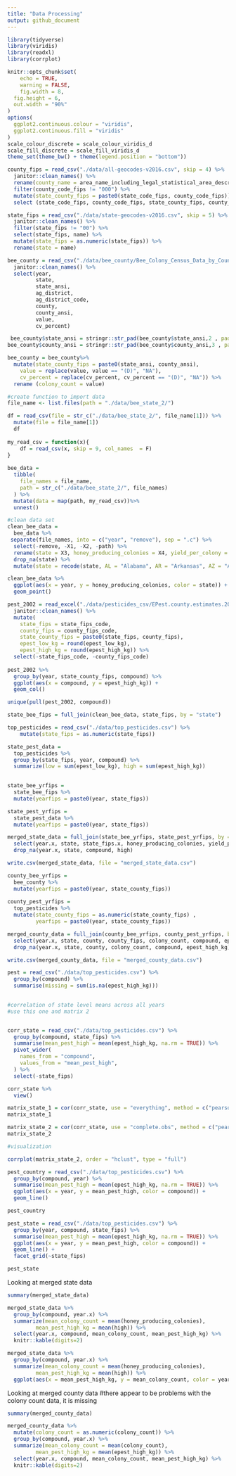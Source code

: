 ```yaml
---
title: "Data Processing"
output: github_document
---
```


```r
library(tidyverse)
library(viridis)
library(readxl)
library(corrplot)

knitr::opts_chunk$set(
	echo = TRUE,
	warning = FALSE,
	fig.width = 8, 
  fig.height = 6,
  out.width = "90%"
)
options(
  ggplot2.continuous.colour = "viridis",
  ggplot2.continuous.fill = "viridis"
)
scale_colour_discrete = scale_colour_viridis_d
scale_fill_discrete = scale_fill_viridis_d
theme_set(theme_bw() + theme(legend.position = "bottom"))
```

```r
county_fips = read_csv("./data/all-geocodes-v2016.csv", skip = 4) %>%
  janitor::clean_names() %>%
  rename(county_name = area_name_including_legal_statistical_area_description) %>%
  filter(county_code_fips != "000") %>%
  mutate(state_county_fips = paste0(state_code_fips, county_code_fips)) %>%
  select (state_code_fips, county_code_fips, state_county_fips, county_name)

state_fips = read_csv("./data/state-geocodes-v2016.csv", skip = 5) %>%
  janitor::clean_names() %>%
  filter(state_fips != "00") %>%
  select(state_fips, name) %>%
  mutate(state_fips = as.numeric(state_fips)) %>%
  rename(state = name)
```

```r
bee_county = read_csv("./data/bee_county/Bee_Colony_Census_Data_by_County 2.csv") %>% 
  janitor::clean_names() %>% 
  select(year, 
         state, 
         state_ansi, 
         ag_district, 
         ag_district_code, 
         county, 
         county_ansi, 
         value, 
         cv_percent) 

 bee_county$state_ansi = stringr::str_pad(bee_county$state_ansi,2 , pad = "0")
bee_county$county_ansi = stringr::str_pad(bee_county$county_ansi,3 , pad = "0")

bee_county = bee_county%>% 
  mutate(state_county_fips = paste0(state_ansi, county_ansi),
    value = replace(value, value == "(D)", "NA"),
    cv_percent = replace(cv_percent, cv_percent == "(D)", "NA")) %>% 
  rename (colony_count = value)


```

```r
#create function to import data
file_name <- list.files(path = "./data/bee_state_2/") 

df = read_csv(file = str_c("./data/bee_state_2/", file_name[1])) %>%
  mutate(file = file_name[1])
  df
  
my_read_csv = function(x){
    df = read_csv(x, skip = 9, col_names  = F)
}
  
bee_data = 
  tibble(
    file_names = file_name,
    path = str_c("./data/bee_state_2/", file_names)
  ) %>% 
  mutate(data = map(path, my_read_csv))%>% 
  unnest()

#clean data set
clean_bee_data =
  bee_data %>%
 separate(file_names, into = c("year", "remove"), sep = ".c") %>%
  select(-remove, -X1, -X2, -path) %>%
  rename(state = X3, honey_producing_colonies = X4, yield_per_colony = X5, production = X6, stocks = X7, price_per_pound = X8, production_value = X9) %>%
  drop_na(state) %>%
  mutate(state = recode(state, AL = "Alabama", AR = "Arkansas", AZ = "Arizona", CA = "California", CO = "Colorado", FL = "Florida", GA = "Georgia", HI = "Hawaii", IA = "Iowa", IL = "Illinois", ID = "Idaho", IN = "Indiana", KS = "Kansas", KY = "Kentucky", LA = "Louisiana", ME = "Maine", MD = "Maryland", MI = "Michigan", MN = "Minnesota", MO = "Missouri", MT = "Montana", MS = "Mississippi", NC = "North Carolina", ND = "North Dakota", NE = "Nebraska", NJ = "New Jersey", NM = "New Mexico", NV = "Nevada", NY = "New York", OH = "Ohio", OK = "Oklahoma", OR = "Oregon", PA = "Pennsylvania", SC = "South Carolina", SD = "South Dakota", TN = "Tennessee", TX = "Texas", UT = "Utah", VA = "Virginia", VT = "Vermont", WA = "Washington", WV = "West Virginia", WI = "Wisconsin", WY = "Wyoming"))

clean_bee_data %>%
  ggplot(aes(x = year, y = honey_producing_colonies, color = state)) +
  geom_point()

```


```r

pest_2002 = read_excel("./data/pesticides_csv/EPest.county.estimates.2002.xlsx") %>% 
  janitor::clean_names() %>% 
  mutate(
    state_fips = state_fips_code,
    county_fips = county_fips_code,
    state_county_fips = paste0(state_fips, county_fips),
    epest_low_kg = round(epest_low_kg),
    epest_high_kg = round(epest_high_kg)) %>%
  select(-state_fips_code, -county_fips_code)
    
pest_2002 %>% 
  group_by(year, state_county_fips, compound) %>% 
  ggplot(aes(x = compound, y = epest_high_kg)) + 
  geom_col() 

unique(pull(pest_2002, compound))

```

```r
state_bee_fips = full_join(clean_bee_data, state_fips, by = "state")

top_pesticides = read_csv("./data/top_pesticides.csv") %>%
    mutate(state_fips = as.numeric(state_fips))

state_pest_data = 
  top_pesticides %>%
  group_by(state_fips, year, compound) %>%
  summarize(low = sum(epest_low_kg), high = sum(epest_high_kg)) 
  
```

```r
state_bee_yrfips = 
  state_bee_fips %>%
  mutate(yearfips = paste0(year, state_fips))

state_pest_yrfips = 
  state_pest_data %>%
  mutate(yearfips = paste0(year, state_fips))

merged_state_data = full_join(state_bee_yrfips, state_pest_yrfips, by = "yearfips") %>%
  select(year.x, state, state_fips.x, honey_producing_colonies, yield_per_colony, production, compound, low, high) %>%
  drop_na(year.x, state, compound, high)

write.csv(merged_state_data, file = "merged_state_data.csv")

```

```r
county_bee_yrfips = 
  bee_county %>%
  mutate(yearfips = paste0(year, state_county_fips))
         
county_pest_yrfips = 
  top_pesticides %>%
  mutate(state_county_fips = as.numeric(state_county_fips) ,
         yearfips = paste0(year, state_county_fips))

merged_county_data = full_join(county_bee_yrfips, county_pest_yrfips, by = "yearfips") %>%
  select(year.x, state, county, county_fips, colony_count, compound, epest_low_kg, epest_high_kg) %>%
  drop_na(year.x, state, county, colony_count, compound, epest_high_kg)

write.csv(merged_county_data, file = "merged_county_data.csv")

```

```r

pest = read_csv("./data/top_pesticides.csv") %>% 
  group_by(compound) %>% 
  summarise(missing = sum(is.na(epest_high_kg))) 
            


```


```r

#correlation of state level means across all years 
#use this one and matrix 2


corr_state = read_csv("./data/top_pesticides.csv") %>% 
  group_by(compound, state_fips) %>%
  summarise(mean_pest_high = mean(epest_high_kg, na.rm = TRUE)) %>% 
  pivot_wider(
    names_from = "compound",
    values_from = "mean_pest_high",
  ) %>% 
  select(-state_fips)

corr_state %>%
  view()

matrix_state_1 = cor(corr_state, use = "everything", method = c("pearson"))
matrix_state_1

matrix_state_2 = cor(corr_state, use = "complete.obs", method = c("pearson"))
matrix_state_2

#visualization 

corrplot(matrix_state_2, order = "hclust", type = "full")

```

```r

pest_country = read_csv("./data/top_pesticides.csv") %>% 
  group_by(compound, year) %>%
  summarise(mean_pest_high = mean(epest_high_kg, na.rm = TRUE)) %>% 
  ggplot(aes(x = year, y = mean_pest_high, color = compound)) + 
  geom_line() 

pest_country

pest_state = read_csv("./data/top_pesticides.csv") %>% 
  group_by(year, compound, state_fips) %>%
  summarise(mean_pest_high = mean(epest_high_kg, na.rm = TRUE)) %>% 
  ggplot(aes(x = year, y = mean_pest_high, color = compound)) + 
  geom_line() + 
  facet_grid(~state_fips)

pest_state

```

Looking at merged state data

```r
summary(merged_state_data)

merged_state_data %>%
  group_by(compound, year.x) %>%
  summarize(mean_colony_count = mean(honey_producing_colonies),
         mean_pest_high_kg = mean(high)) %>%
  select(year.x, compound, mean_colony_count, mean_pest_high_kg) %>%
  knitr::kable(digits=2)

merged_state_data %>%
  group_by(compound, year.x) %>%
  summarize(mean_colony_count = mean(honey_producing_colonies),
         mean_pest_high_kg = mean(high)) %>%
  ggplot(aes(x = mean_pest_high_kg, y = mean_colony_count, color = year.x)) + geom_smooth() + facet_grid(~compound)

```

Looking at merged county data
#there appear to be problems with the colony count data, it is missing

```r
summary(merged_county_data)

merged_county_data %>%
  mutate(colony_count = as.numeric(colony_count)) %>%
  group_by(compound, year.x) %>%
  summarize(mean_colony_count = mean(colony_count),
         mean_pest_high_kg = mean(epest_high_kg)) %>%
  select(year.x, compound, mean_colony_count, mean_pest_high_kg) %>%
  knitr::kable(digits=2)

```


